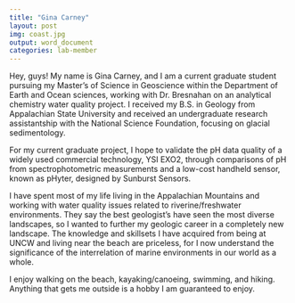 ---
title: "Gina Carney"
layout: post
img: coast.jpg
output: word_document
categories: lab-member
---

Hey, guys! My name is Gina Carney, and I am a current graduate student pursuing my Master's of Science in Geoscience within the Department of Earth and Ocean sciences, working with Dr. Bresnahan on an analytical chemistry water quality project. I received my B.S. in Geology from Appalachian State University and received an undergraduate research assistantship with the National Science Foundation, focusing on glacial sedimentology. 

For my current graduate project, I hope to validate the pH data quality of a widely used commercial technology, YSI EXO2, through comparisons of pH from spectrophotometric measurements and a low-cost handheld sensor, known as pHyter, designed by Sunburst Sensors. 

I have spent most of my life living in the Appalachian Mountains and working with water quality issues related to riverine/freshwater environments. They say the best geologist's have seen the most diverse landscapes, so I wanted to further my geologic career in a completely new landscape. The knowledge and skillsets I have acquired from being at UNCW and living near the beach are priceless, for I now understand the significance of the interrelation of marine environments in our world as a whole. 

I enjoy walking on the beach, kayaking/canoeing, swimming, and hiking. Anything that gets me outside is a hobby I am guaranteed to enjoy. 
